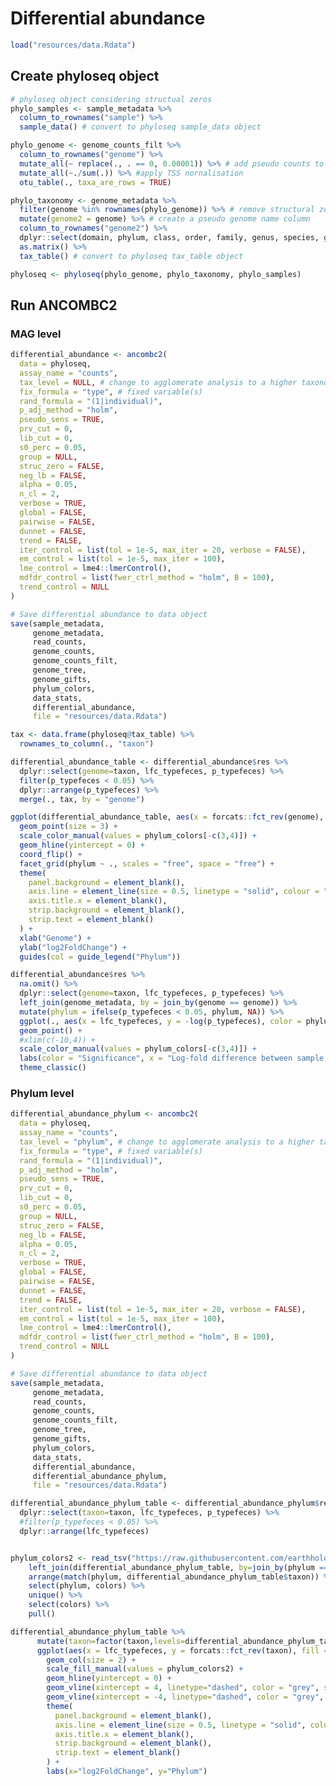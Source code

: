 # Differential abundance

```r
load("resources/data.Rdata")
```

## Create phyloseq object

```r
# phyloseq object considering structual zeros
phylo_samples <- sample_metadata %>%
  column_to_rownames("sample") %>%
  sample_data() # convert to phyloseq sample_data object

phylo_genome <- genome_counts_filt %>%
  column_to_rownames("genome") %>%
  mutate_all(~ replace(., . == 0, 0.00001)) %>% # add pseudo counts to avoid structural zero issues (note this approach can be improved!) %>%
  mutate_all(~./sum(.)) %>% #apply TSS nornalisation
  otu_table(., taxa_are_rows = TRUE)

phylo_taxonomy <- genome_metadata %>%
  filter(genome %in% rownames(phylo_genome)) %>% # remove structural zeros
  mutate(genome2 = genome) %>% # create a pseudo genome name column
  column_to_rownames("genome2") %>%
  dplyr::select(domain, phylum, class, order, family, genus, species, genome) %>% # add an additional taxonomic level to ensure genome-level analysis (as no all genomes have species-level taxonomic assignments. Otherwise, ANCOMBC2 aggregates analyses per species)
  as.matrix() %>%
  tax_table() # convert to phyloseq tax_table object

phyloseq <- phyloseq(phylo_genome, phylo_taxonomy, phylo_samples)
```

## Run ANCOMBC2

### MAG level

```r
differential_abundance <- ancombc2(
  data = phyloseq,
  assay_name = "counts",
  tax_level = NULL, # change to agglomerate analysis to a higher taxonomic range
  fix_formula = "type", # fixed variable(s)
  rand_formula = "(1|individual)",
  p_adj_method = "holm",
  pseudo_sens = TRUE,
  prv_cut = 0,
  lib_cut = 0,
  s0_perc = 0.05,
  group = NULL,
  struc_zero = FALSE,
  neg_lb = FALSE,
  alpha = 0.05,
  n_cl = 2,
  verbose = TRUE,
  global = FALSE,
  pairwise = FALSE,
  dunnet = FALSE,
  trend = FALSE,
  iter_control = list(tol = 1e-5, max_iter = 20, verbose = FALSE),
  em_control = list(tol = 1e-5, max_iter = 100),
  lme_control = lme4::lmerControl(),
  mdfdr_control = list(fwer_ctrl_method = "holm", B = 100),
  trend_control = NULL
)

# Save differential abundance to data object
save(sample_metadata, 
     genome_metadata, 
     read_counts, 
     genome_counts, 
     genome_counts_filt, 
     genome_tree,
     genome_gifts, 
     phylum_colors,
     data_stats,
     differential_abundance,
     file = "resources/data.Rdata")
```

```r
tax <- data.frame(phyloseq@tax_table) %>%
  rownames_to_column(., "taxon")

differential_abundance_table <- differential_abundance$res %>%
  dplyr::select(genome=taxon, lfc_typefeces, p_typefeces) %>%
  filter(p_typefeces < 0.05) %>%
  dplyr::arrange(p_typefeces) %>%
  merge(., tax, by = "genome")

```

```r
ggplot(differential_abundance_table, aes(x = forcats::fct_rev(genome), y = lfc_typefeces, color = phylum)) +
  geom_point(size = 3) +
  scale_color_manual(values = phylum_colors[-c(3,4)]) +
  geom_hline(yintercept = 0) +
  coord_flip() +
  facet_grid(phylum ~ ., scales = "free", space = "free") +
  theme(
    panel.background = element_blank(),
    axis.line = element_line(size = 0.5, linetype = "solid", colour = "black"),
    axis.title.x = element_blank(),
    strip.background = element_blank(), 
    strip.text = element_blank()
  ) +
  xlab("Genome") +
  ylab("log2FoldChange") +
  guides(col = guide_legend("Phylum"))
```

```r
differential_abundance$res %>%
  na.omit() %>%
  dplyr::select(genome=taxon, lfc_typefeces, p_typefeces) %>%
  left_join(genome_metadata, by = join_by(genome == genome)) %>%
  mutate(phylum = ifelse(p_typefeces < 0.05, phylum, NA)) %>%
  ggplot(., aes(x = lfc_typefeces, y = -log(p_typefeces), color = phylum)) +
  geom_point() +
  #xlim(c(-10,4)) +
  scale_color_manual(values = phylum_colors[-c(3,4)]) +
  labs(color = "Significance", x = "Log-fold difference between sample types", y = "p-value") +
  theme_classic()
```

### Phylum level

```r
differential_abundance_phylum <- ancombc2(
  data = phyloseq,
  assay_name = "counts",
  tax_level = "phylum", # change to agglomerate analysis to a higher taxonomic range
  fix_formula = "type", # fixed variable(s)
  rand_formula = "(1|individual)",
  p_adj_method = "holm",
  pseudo_sens = TRUE,
  prv_cut = 0,
  lib_cut = 0,
  s0_perc = 0.05,
  group = NULL,
  struc_zero = FALSE,
  neg_lb = FALSE,
  alpha = 0.05,
  n_cl = 2,
  verbose = TRUE,
  global = FALSE,
  pairwise = FALSE,
  dunnet = FALSE,
  trend = FALSE,
  iter_control = list(tol = 1e-5, max_iter = 20, verbose = FALSE),
  em_control = list(tol = 1e-5, max_iter = 100),
  lme_control = lme4::lmerControl(),
  mdfdr_control = list(fwer_ctrl_method = "holm", B = 100),
  trend_control = NULL
)

# Save differential abundance to data object
save(sample_metadata, 
     genome_metadata, 
     read_counts, 
     genome_counts, 
     genome_counts_filt, 
     genome_tree,
     genome_gifts, 
     phylum_colors,
     data_stats,
     differential_abundance,
     differential_abundance_phylum,
     file = "resources/data.Rdata")
```

```r
differential_abundance_phylum_table <- differential_abundance_phylum$res %>%
  dplyr::select(taxon=taxon, lfc_typefeces, p_typefeces) %>%
  #filter(p_typefeces < 0.05) %>%
  dplyr::arrange(lfc_typefeces)


phylum_colors2 <- read_tsv("https://raw.githubusercontent.com/earthhologenome/EHI_taxonomy_colour/main/ehi_phylum_colors.tsv") %>%
    left_join(differential_abundance_phylum_table, by=join_by(phylum == taxon)) %>%
    arrange(match(phylum, differential_abundance_phylum_table$taxon)) %>%
    select(phylum, colors) %>% 
    unique() %>%
    select(colors) %>%
    pull()
```

```r
differential_abundance_phylum_table %>%
      mutate(taxon=factor(taxon,levels=differential_abundance_phylum_table$taxon)) %>%
      ggplot(aes(x = lfc_typefeces, y = forcats::fct_rev(taxon), fill = taxon)) +
        geom_col(size = 2) +
        scale_fill_manual(values = phylum_colors2) +
        geom_hline(yintercept = 0) +
        geom_vline(xintercept = 4, linetype="dashed", color = "grey", size=1) +
        geom_vline(xintercept = -4, linetype="dashed", color = "grey", size=1) +
        theme(
          panel.background = element_blank(),
          axis.line = element_line(size = 0.5, linetype = "solid", colour = "black"),
          axis.title.x = element_blank(),
          strip.background = element_blank(), 
          strip.text = element_blank()
        ) +
        labs(x="log2FoldChange", y="Phylum")
```



